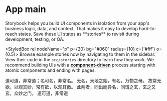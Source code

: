 
<Meta title="Example/app" />

<h1>App main</h1>

<StyledBox p={20} mb={10} bg="#f60" radius={20}>
  Storybook helps you build UI components in isolation from your app's business logic, data, and
  context. That makes it easy to develop hard-to-reach states. Save these UI states as **stories**
  to revisit during development, testing, or QA.
</StyledBox>

<StyledBox rel nodeName="p" p={20} bg="#060" radius={10} c={'#fff'} o={0.5}>
  Browse example stories now by navigating to them in the sidebar. View their code in the
  `src/stories` directory to learn how they work. We recommend building UIs with a
  [**component-driven**](https://componentdriven.org) process starting with atomic components and
  ending with pages.
</StyledBox>

<StyledBox rel debug="blue" p={20} bg="#ccc" radius={10}>
  道可道，非常道；名可名，非常名。 无名，天地之始，有名，万物之母。
  故常无欲，以观其妙，常有欲，以观其徼。 此两者，同出而异名，同谓之玄，玄之又玄，众妙之门。
</StyledBox>

<StyledBox rel debug="blue" p={20} bg="#f60" round wh={200} auto mt={20}>
  道可道，非常道
</StyledBox>
